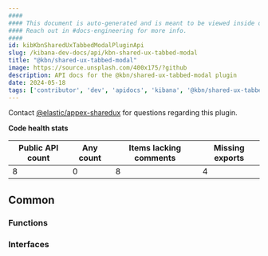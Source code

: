 ```yaml
---
####
#### This document is auto-generated and is meant to be viewed inside our experimental, new docs system.
#### Reach out in #docs-engineering for more info.
####
id: kibKbnSharedUxTabbedModalPluginApi
slug: /kibana-dev-docs/api/kbn-shared-ux-tabbed-modal
title: "@kbn/shared-ux-tabbed-modal"
image: https://source.unsplash.com/400x175/?github
description: API docs for the @kbn/shared-ux-tabbed-modal plugin
date: 2024-05-18
tags: ['contributor', 'dev', 'apidocs', 'kibana', '@kbn/shared-ux-tabbed-modal']
---
```




Contact [@elastic/appex-sharedux](https://github.com/orgs/elastic/teams/appex-sharedux) for questions regarding this plugin.

**Code health stats**

| Public API count  | Any count | Items lacking comments | Missing exports |
|-------------------|-----------|------------------------|-----------------|
| 8 | 0 | 8 | 4 |

## Common

### Functions
<DocDefinitionList data={kbnSharedUxTabbedModalObj.common.functions}/>

### Interfaces
<DocDefinitionList data={kbnSharedUxTabbedModalObj.common.interfaces}/>

